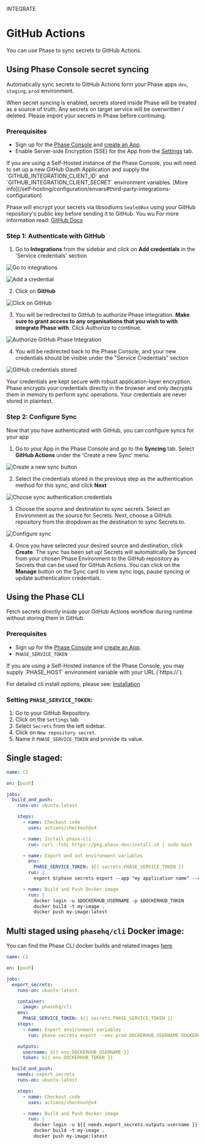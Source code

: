 

<Tag variant="small">INTEGRATE</Tag>

# GitHub Actions

You can use Phase to sync secrets to GitHub Actions.

## Using Phase Console secret syncing

Automatically sync secrets to GitHub Actions form your Phase apps `dev`, `staging`, `prod` environment.

<Warning>
  When secret syncing is enabled, secrets stored inside Phase will be treated as
  a source of truth. Any secrets on target service will be overwritten /
  deleted. Please import your secrets in Phase before continuing.
</Warning>

### Prerequisites

- Sign up for the [Phase Console](/quickstart) and [create an App](/console/apps#create-an-app).
- Enable Server-side Encryption (SSE) for the App from the [Settings](/console/apps#settings) tab.

<Note>
  If you are using a Self-Hosted instance of the Phase Console, you will need to
  set up a new GitHub Oauth Application and supply the
  `GITHUB_INTEGRATION_CLIENT_ID` and `GITHUB_INTEGRATION_CLIENT_SECRET`
  environment variables. [More
  info](/self-hosting/configuration/envars#third-party-integrations-configuration)
</Note>

Phase will encrypt your secrets via libsodiums `SealedBox` using your GitHub
repository's public key before sending it to GitHub. You wu For more
information read: [GitHub
Docs](https://docs.github.com/en/rest/guides/encrypting-secrets-for-the-rest-api?apiVersion=2022-11-28#example-encrypting-a-secret-using-python)

### Step 1: Authenticate with GitHub

1. Go to **Integrations** from the sidebar and click on **Add credentials** in the 'Service credentials' section

![Go to integrations](/assets/images/platform-integrations/integrations-sidebar.png)

![Add a credential](/assets/images/platform-integrations/add-credential-button.png)

2. Click on **GitHub**

![Click on GitHub](/assets/images/platform-integrations/github/select-github-credentials.png)

3. You will be redirected to GitHub to authorize Phase Integration. **Make sure to grant access to any organisations that you wish to with integrate Phase with**. Click Authorize to continue.

![Authorize GitHub Phase Integration](/assets/images/platform-integrations/github/github-oauth-consent.png)

4. You will be redirected back to the Phase Console, and your new credentials should be visible under the "Service Credentials" section

![GitHub credentials stored](/assets/images/platform-integrations/github/github-credentials-created.png)

<Note>
  Your credentials are kept secure with robust application-layer encryption.
  Phase encrypts your credentials directly in the browser and only decrypts them
  in memory to perform sync operations. Your credentials are never stored in
  plaintext.
</Note>

### Step 2: Configure Sync

Now that you have authenticated with GitHub, you can configure syncs for your app

1. Go to your App in the Phase Console and go to the **Syncing** tab. Select **GitHub Actions** under the 'Create a new Sync' menu.

![Create a new sync button](/assets/images/platform-integrations/github/create-gh-actions-sync-button.png)

2. Select the credentials stored in the previous step as the authentication method for this sync, and click **Next**

![Choose sync authentication credentials](/assets/images/platform-integrations/github/select-gh-credentials.png)

3. Choose the source and destination to sync secrets. Select an Environment as the source for Secrets.
   Next, choose a GitHub repository from the dropdown as the destination to sync Secrets to.

![Configure sync](/assets/images/platform-integrations/github/gh-actions-configure-sync.png)

4. Once you have selected your desired source and destination, click **Create**.
   The sync has been set up! Secrets will automatically be Synced from your chosen Phase Environment to the GitHub repository as Secrets that can be used for GitHub Actions.
   You can click on the **Manage** button on the Sync card to view sync logs, pause syncing or update authentication credentials.

## Using the Phase CLI

Fetch secrets directly inside your GitHub Actions workflow during runtime without storing them in GitHub.

### Prerequisites

- Sign up for the [Phase Console](/quickstart) and [create an App](/console/apps#create-an-app).
- `PHASE_SERVICE_TOKEN`

<Note>
  If you are using a Self-Hosted instance of the Phase Console, you may supply
  `PHASE_HOST` environment variable with your URL (`https://<HOST>`).
</Note>

For detailed cli install options, please see: [Installation](/cli/install)

### Setting `PHASE_SERVICE_TOKEN`:

1. Go to your GitHub Repository.
2. Click on the `Settings` tab.
3. Select `Secrets` from the left sidebar.
4. Click on `New repository secret`.
5. Name it `PHASE_SERVICE_TOKEN` and provide its value.

## Single staged:

```yaml
name: CI

on: [push]

jobs:
  build_and_push:
    runs-on: ubuntu-latest

    steps:
      - name: Checkout code
        uses: actions/checkout@v4

      - name: Install phase-cli
        run: curl -fsSL https://pkg.phase.dev/install.sh | sudo bash

      - name: Export and set environment variables
        env:
          PHASE_SERVICE_TOKEN: ${{ secrets.PHASE_SERVICE_TOKEN }}
        run: |
          export $(phase secrets export --app "my application name" --env prod DOCKERHUB_USERNAME DOCKERHUB_TOKEN | xargs)

      - name: Build and Push Docker image
        run: |
          docker login -u $DOCKERHUB_USERNAME -p $DOCKERHUB_TOKEN
          docker build -t my-image .
          docker push my-image:latest
```

## Multi staged using `phasehq/cli` Docker image:

You can find the Phase CLI docker builds and related images [here](https://hub.docker.com/r/phasehq/cli).

```yaml
name: CI

on: [push]

jobs:
  export_secrets:
    runs-on: ubuntu-latest

    container:
      image: phasehq/cli
    env:
      PHASE_SERVICE_TOKEN: ${{ secrets.PHASE_SERVICE_TOKEN }}
    steps:
      - name: Export environment variables
        run: phase secrets export --env prod DOCKERHUB_USERNAME DOCKERHUB_TOKEN

    outputs:
      username: ${{ env.DOCKERHUB_USERNAME }}
      token: ${{ env.DOCKERHUB_TOKEN }}

  build_and_push:
    needs: export_secrets
    runs-on: ubuntu-latest

    steps:
      - name: Checkout code
        uses: actions/checkout@v4

      - name: Build and Push Docker image
        run: |
          docker login -u ${{ needs.export_secrets.outputs.username }} -p ${{ needs.export_secrets.outputs.token }}
          docker build -t my-image .
          docker push my-image:latest
```
